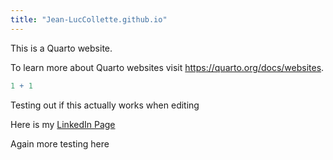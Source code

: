 ```yaml
---
title: "Jean-LucCollette.github.io"
---
```


This is a Quarto website.

To learn more about Quarto websites visit <https://quarto.org/docs/websites>.

```r
1 + 1
```

Testing out if this actually works when editing

Here is my [LinkedIn Page](https://www.linkedin.com/in/jean-luccollette/)


Again more testing here